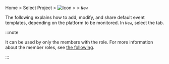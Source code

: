 Home &gt; Select Project &gt; ![Icon](/img/ic-sitemap.svg) <Cmdname sid="sitemap" className="uitext" /> &gt; <Cmdname sid="side_event" className="uitext" /> &gt; <Cmdname sid="side_eventSetting" className="uitext" /> <code class="newfunc">New</code>

The following explains how to add, modify, and share default event templates, depending on the platform to be monitored. In <Cmdname sid="side_eventSetting" className="uitext" /> <code class="newfunc">New</code>, select the <Cmdname sid="default" className="uitext" /> tab.

:::note

It can be used by only the members with the <Cmdname sid="sms_alert_settings" className="b500" /> role. For more information about the member roles, see [the following](../project/project-structure#project-auth).

:::
